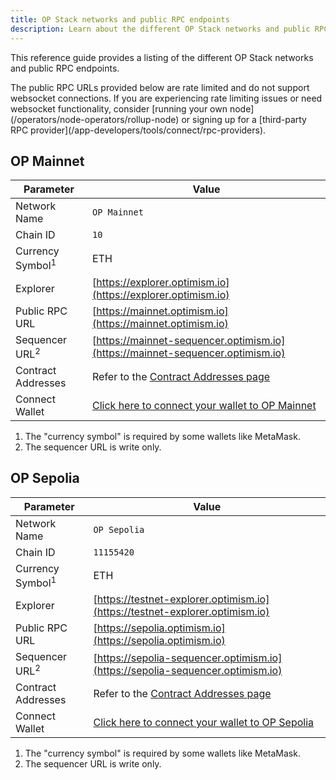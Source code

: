 ```yaml
---
title: OP Stack networks and public RPC endpoints
description: Learn about the different OP Stack networks and public RPC endpoints.
---
```

This reference guide provides a listing of the different OP Stack networks and public RPC endpoints.

<Info>
  The public RPC URLs provided below are rate limited and do not support websocket connections.
  If you are experiencing rate limiting issues or need websocket functionality, consider [running your own node](/operators/node-operators/rollup-node) or signing up for a [third-party RPC provider](/app-developers/tools/connect/rpc-providers).
</Info>

## OP Mainnet

| Parameter                   | Value                                                                                    |
| --------------------------- | ---------------------------------------------------------------------------------------- |
| Network Name                | `OP Mainnet`                                                                             |
| Chain ID                    | `10`                                                                                     |
| Currency Symbol<sup>1</sup> | ETH                                                                                      |
| Explorer                    | [https://explorer.optimism.io](https://explorer.optimism.io)                             |
| Public RPC URL              | [https://mainnet.optimism.io](https://mainnet.optimism.io)                               |
| Sequencer URL<sup>2</sup>   | [https://mainnet-sequencer.optimism.io](https://mainnet-sequencer.optimism.io)           |
| Contract Addresses          | Refer to the [Contract Addresses page](/superchain/addresses#mainnet)                    |
| Connect Wallet              | [Click here to connect your wallet to OP Mainnet](https://chainid.link?network=optimism) |

1.  The "currency symbol" is required by some wallets like MetaMask.
2.  The sequencer URL is write only.

## OP Sepolia

| Parameter                   | Value                                                                                      |
| --------------------------- | ------------------------------------------------------------------------------------------ |
| Network Name                | `OP Sepolia`                                                                               |
| Chain ID                    | `11155420`                                                                                 |
| Currency Symbol<sup>1</sup> | ETH                                                                                        |
| Explorer                    | [https://testnet-explorer.optimism.io](https://testnet-explorer.optimism.io)               |
| Public RPC URL              | [https://sepolia.optimism.io](https://sepolia.optimism.io)                                 |
| Sequencer URL<sup>2</sup>   | [https://sepolia-sequencer.optimism.io](https://sepolia-sequencer.optimism.io)             |
| Contract Addresses          | Refer to the [Contract Addresses page](/superchain/addresses#testnet-sepolia)              |
| Connect Wallet              | [Click here to connect your wallet to OP Sepolia](https://chainid.link?network=op-sepolia) |

1.  The "currency symbol" is required by some wallets like MetaMask.
2.  The sequencer URL is write only.
